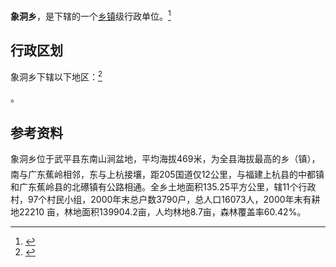 {{中国乡级行政区|35/08/24/206/000}}

'''象洞乡'''，是{{PRC admin/fullname|35/08/24/206/000|3}}下辖的一个[[乡镇|乡镇]]级行政单位。<ref>{{PRC admin/ref sgc|{{PRC admin/parent|35/08/24/206/000}}}}</ref>

== 行政区划 ==

象洞乡下辖以下地区：<ref>{{PRC admin/ref sgc|35/08/24/206/000}}</ref>

{{PRC admin/children|35/08/24/206/000}}。

== 参考资料 ==

{{reflist}}

{{行政区划小作品}}
{{PRC admin/navcat|35/08/24/206/000}}
象洞乡位于武平县东南山涧盆地，平均海拔469米，为全县海拔最高的乡（镇），南与广东蕉岭相邻，东与上杭接壤，距205国道仅12公里，与福建上杭县的中都镇和广东蕉岭县的北礤镇有公路相通。全乡土地面积135.25平方公里，辖11个行政村，97个村民小组，2000年末总户数3790户，总人口16073人，2000年末有耕地22210 亩，林地面积139904.2亩，人均林地8.7亩，森林覆盖率60.42%。